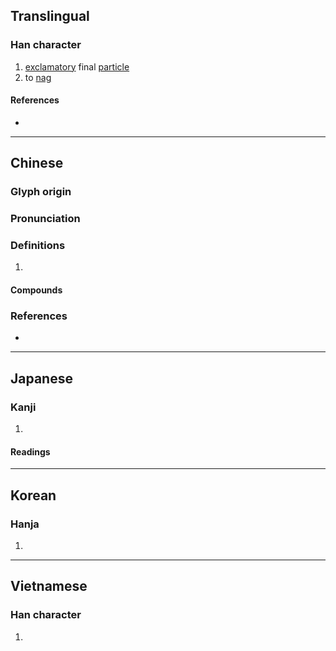 {{also|啰}}
{{character info/new}}
==Translingual==

===Han character===
{{Han char|rn=30|rad=口|as=19|sn=22|four=66014|canj=RWLG|ids=⿰口羅}}

# [[exclamatory]] final [[particle]]
# to [[nag]]

====References====
* {{Han ref|kx=0215.120|dkj=04631|dj=0438.120|hdz=10708.040|uh=56C9|ud=22217|bh=C56F|bd=50543}}

----

==Chinese==
{{zh-forms|s=啰}}

===Glyph origin===
{{Han etym}}

===Pronunciation===
{{zh-pron
|m=luō,luó,luo
|c=lo4,lo1,lo3
|h=pfs=lô
|mn=qz,tw:lo/twv,xm,zz:lô/twv:lō
|mc=y
|oc=y
|cat=
}}

===Definitions===
{{zh-hanzi}}
# {{n-g|sentence-final particle}}

====Compounds====
{{zh-der|哈囉|囉哩囉嗦|和囉|和囉槌|哆囉哆嗦|哩哩囉囉|哩嗹囉嗹|哩囉|哱囉|喝囉|嘍囉|囉唆|囉唕|囉嗦|囉囉唕唕|囉囉嗦嗦|囉囉囌囌|囉囌|小嘍囉}}

===References===
* {{R:yue:Hanzi}}

----

==Japanese==

===Kanji===
{{ja-kanji|grade=|rs=口19}}

# {{rfdef|ja|sort=口19}}

====Readings====
{{ja-readings
|goon=ら
|kanon=ら
|kun=こえ-<こゑ-}}

----

==Korean==

===Hanja===
{{ko-hanja|hangeul=라|rv=ra|mr=ra}}

# {{rfdef|ko|sort=口19}}

----

==Vietnamese==

===Han character===
{{vi-hantu|[[la]], [[ra]]|rs=口19}}

# {{rfdef|vi|sort=口19}}
